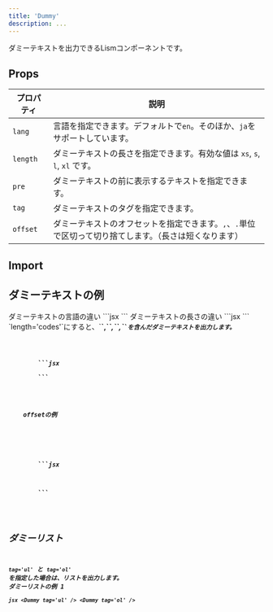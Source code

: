 ```yaml
---
title: 'Dummy'
description: ...
---
```


ダミーテキストを出力できるLismコンポーネントです。


## Props

| プロパティ | 説明 |
|---|---|
| `lang` | 言語を指定できます。デフォルトで`en`。そのほか、`ja`をサポートしています。 |
| `length` | ダミーテキストの長さを指定できます。有効な値は `xs`, `s`, `l`, `xl` です。 |
| `pre` | ダミーテキストの前に表示するテキストを指定できます。 |
| `tag` | ダミーテキストのタグを指定できます。 |
| `offset` | ダミーテキストのオフセットを指定できます。`,`、`.`単位で区切って切り捨てします。（長さは短くなります）   |

## Import

<ImportPackage component='Dummy' />


## ダミーテキストの例

<Preview>
	<PreviewTitle>ダミーテキストの言語の違い</PreviewTitle>
	<PreviewArea p='30'>
		<Dummy />
		<Dummy lang='ja' />
	</PreviewArea>
	<PreviewCode>
		```jsx
		<Dummy />
		<Dummy lang='ja' />
		```
	</PreviewCode>
</Preview>

<Preview>
	<PreviewTitle>ダミーテキストの長さの違い</PreviewTitle>
	<PreviewArea p='30'>
		<Dummy lang='ja' length='xs' pre='xs: ' />
		<Dummy lang='ja' length='s' pre='s: ' />
		<Dummy lang='ja' length='l' pre='l: ' />
		<Dummy lang='ja' length='xl' pre='xl: ' />
	</PreviewArea>
	<PreviewCode>
		```jsx
		<Dummy lang='ja' length='xs' pre='xs: ' />
		<Dummy lang='ja' length='s' pre='s: ' />
		<Dummy lang='ja' length='l' pre='l: ' />
		<Dummy lang='ja' length='xl' pre='xl: ' />
		```
	</PreviewCode>
</Preview>

<Preview>
	<PreviewTitle>`length='codes'`にすると、`<b>`,`<i>`,`<a>`,`<code>`を含んだダミーテキストを出力します。</PreviewTitle>
	<PreviewArea p='30'>
		<Dummy lang='ja' length='codes' />
	</PreviewArea>
	<PreviewCode>
		```jsx
		<Dummy lang='ja' length='codes' />
		```
	</PreviewCode>
</Preview>


<Preview>
	<PreviewTitle>offsetの例</PreviewTitle>
	<PreviewArea p='30'>
		<Dummy lang='ja' length='xs' />
		<Dummy lang='ja' offset={1} />
		<Dummy lang='ja' length='l' offset={3} />
	</PreviewArea>
	<PreviewCode>
		```jsx
		<Dummy lang='ja' length='xs' />
		<Dummy lang='ja' offset={1} />
		<Dummy lang='ja' length='l' offset={3} />
		```
	</PreviewCode>
</Preview>


## ダミーリスト

`tag='ul'` と `tag='ol'` を指定した場合は、リストを出力します。
<Preview>
	<PreviewTitle>ダミーリストの例 1</PreviewTitle>
	<PreviewArea p='30'>
		<Dummy tag='ul' />
		<Dummy tag='ol' />
	</PreviewArea>
	<PreviewCode>
		```jsx
		<Dummy tag='ul' />
		<Dummy tag='ol' />
		```
	</PreviewCode>
</Preview>
